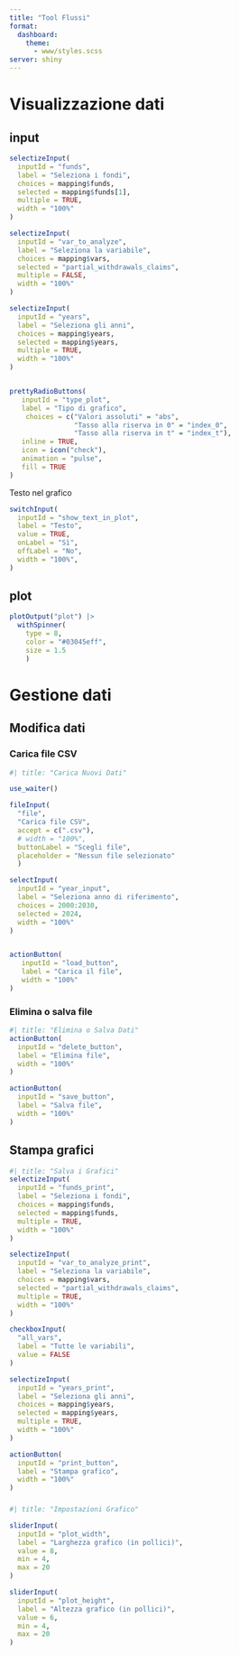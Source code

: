```yaml
---
title: "Tool Flussi"
format:
  dashboard:
    theme: 
      - www/styles.scss
server: shiny
---
```


# Visualizzazione dati

## input {.sidebar}

```r
selectizeInput(
  inputId = "funds",
  label = "Seleziona i fondi",
  choices = mapping$funds,
  selected = mapping$funds[1],
  multiple = TRUE,
  width = "100%"
)

selectizeInput(
  inputId = "var_to_analyze",
  label = "Seleziona la variabile",
  choices = mapping$vars,
  selected = "partial_withdrawals_claims", 
  multiple = FALSE,
  width = "100%"
)

selectizeInput(
  inputId = "years",
  label = "Seleziona gli anni",
  choices = mapping$years,
  selected = mapping$years, 
  multiple = TRUE,
  width = "100%"
)


prettyRadioButtons(
   inputId = "type_plot",
   label = "Tipo di grafico",
    choices = c("Valori assoluti" = "abs",
                "Tasso alla riserva in 0" = "index_0",
                "Tasso alla riserva in t" = "index_t"),
   inline = TRUE,
   icon = icon("check"),
   animation = "pulse",
   fill = TRUE
)
```

Testo nel grafico

```r
switchInput(
  inputId = "show_text_in_plot",
  label = "Testo",
  value = TRUE,
  onLabel = "Sì",
  offLabel = "No",
  width = "100%",
)

```

## plot 

<!-- #| fig-width: 4 -->
<!-- #| fig-height: 4 -->

```r
plotOutput("plot") |> 
  withSpinner(
    type = 8,
    color = "#03045eff",
    size = 1.5  
    )
```

# Gestione dati {.flow scrolling="true"}

## Modifica dati 

### Carica file CSV {title="Carica Nuovi Dati"}

```r
#| title: "Carica Nuovi Dati"

use_waiter()

fileInput(
  "file",
  "Carica file CSV",
  accept = c(".csv"),
  # width = "100%", 
  buttonLabel = "Scegli file",
  placeholder = "Nessun file selezionato"
  )

selectInput(
  inputId = "year_input",
  label = "Seleziona anno di riferimento",
  choices = 2000:2030,
  selected = 2024,
  width = "100%"
)


actionButton(
   inputId = "load_button",
   label = "Carica il file",
   width = "100%"
)
```

### Elimina o salva file {title="Elimina o Salva Dati"}

```r
#| title: "Elimina o Salva Dati"
actionButton(
  inputId = "delete_button",
  label = "Elimina file",
  width = "100%"
)

actionButton(
  inputId = "save_button",
  label = "Salva file",
  width = "100%"
)
```


## Stampa grafici {title="Salva i Grafici" height="70%"}




```r
#| title: "Salva i Grafici"
selectizeInput(
  inputId = "funds_print",
  label = "Seleziona i fondi",
  choices = mapping$funds,
  selected = mapping$funds,
  multiple = TRUE,
  width = "100%"
)

selectizeInput(
  inputId = "var_to_analyze_print",
  label = "Seleziona la variabile",
  choices = mapping$vars,
  selected = "partial_withdrawals_claims", 
  multiple = TRUE,
  width = "100%"
)

checkboxInput(
  "all_vars",
  label = "Tutte le variabili",
  value = FALSE
)

selectizeInput(
  inputId = "years_print",
  label = "Seleziona gli anni",
  choices = mapping$years,
  selected = mapping$years, 
  multiple = TRUE,
  width = "100%"
)

actionButton(
  inputId = "print_button",
  label = "Stampa grafico",
  width = "100%"
)
```


### {.sidebar title="Impostazioni Grafico"}

```r
#| title: "Impostazioni Grafico"

sliderInput(
  inputId = "plot_width",
  label = "Larghezza grafico (in pollici)",
  value = 8,
  min = 4,
  max = 20
)

sliderInput(
  inputId = "plot_height",
  label = "Altezza grafico (in pollici)",
  value = 6,
  min = 4,
  max = 20
)
```

